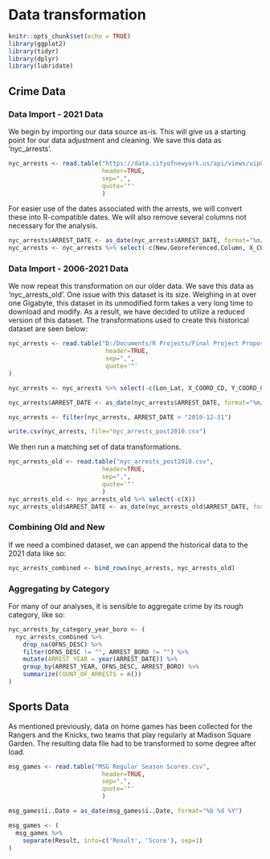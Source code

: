 # Data transformation

```r
knitr::opts_chunk$set(echo = TRUE)
library(ggplot2)
library(tidyr)
library(dplyr)
library(lubridate)
```

## Crime Data

### Data Import - 2021 Data

We begin by importing our data source as-is. This will give us a starting point for our data adjustment and cleaning. We save this data as 'nyc_arrests'.

```r
nyc_arrests <- read.table("https://data.cityofnewyork.us/api/views/uip8-fykc/rows.csv?accessType=DOWNLOAD",
                          header=TRUE,
                          sep=",",
                          quote='"'
                          )
```

For easier use of the dates associated with the arrests, we will convert these into R-compatible dates. We will also remove several columns not necessary for the analysis.

```r
nyc_arrests$ARREST_DATE <- as_date(nyc_arrests$ARREST_DATE, format="%m/%d/%Y")
nyc_arrests <- nyc_arrests %>% select(-c(New.Georeferenced.Column, X_COORD_CD, Y_COORD_CD))
```

### Data Import - 2006-2021 Data

We now repeat this transformation on our older data. We save this data as 'nyc_arrests_old'. One issue with this dataset is its size. Weighing in at over one Gigabyte, this dataset in its unmodified form takes a very long time to download and modify. As a result, we have decided to utilize a reduced version of this dataset. The transformations used to create this historical dataset are seen below:

```r
nyc_arrests <- read.table("D:/Documents/R Projects/Final Project Proposal/NYPD_Arrests_Data__Historic_.csv",
                           header=TRUE,
                           sep=",",
                           quote='"'
)

nyc_arrests <- nyc_arrests %>% select(-c(Lon_Lat, X_COORD_CD, Y_COORD_CD))

nyc_arrests$ARREST_DATE <- as_date(nyc_arrests$ARREST_DATE, format="%m/%d/%Y")

nyc_arrests <- filter(nyc_arrests, ARREST_DATE > "2010-12-31")

write.csv(nyc_arrests, file="nyc_arrests_post2010.csv")
```

We then run a matching set of data transformations.

```r
nyc_arrests_old <- read.table("nyc_arrests_post2010.csv",
                          header=TRUE,
                          sep=",",
                          quote='"'
                          )
nyc_arrests_old <- nyc_arrests_old %>% select(-c(X))
nyc_arrests_old$ARREST_DATE <- as_date(nyc_arrests_old$ARREST_DATE, format="%Y-%m-%d")
```

### Combining Old and New

If we need a combined dataset, we can append the historical data to the 2021 data like so:

```r
nyc_arrests_combined <- bind_rows(nyc_arrests, nyc_arrests_old)
```

### Aggregating by Category

For many of our analyses, it is sensible to aggregate crime by its rough category, like so:

```r
nyc_arrests_by_category_year_boro <- (
  nyc_arrests_combined %>%
    drop_na(OFNS_DESC) %>%
    filter(OFNS_DESC != "", ARREST_BORO != "") %>%
    mutate(ARREST_YEAR = year(ARREST_DATE)) %>%
    group_by(ARREST_YEAR, OFNS_DESC, ARREST_BORO) %>%
    summarize(COUNT_OF_ARRESTS = n())
)
```


## Sports Data

As mentioned previously, data on home games has been collected for the Rangers and the Knicks, two teams that play regularly at Madison Square Garden. The resulting data file had to be transformed to some degree after load.

```r
msg_games <- read.table("MSG Regular Season Scores.csv",
                          header=TRUE,
                          sep=",",
                          quote='"'
                          )

msg_games$ï..Date = as_date(msg_games$ï..Date, format="%b %d %Y")

msg_games <- (
  msg_games %>%
    separate(Result, into=c('Result', 'Score'), sep=1)
)
```
